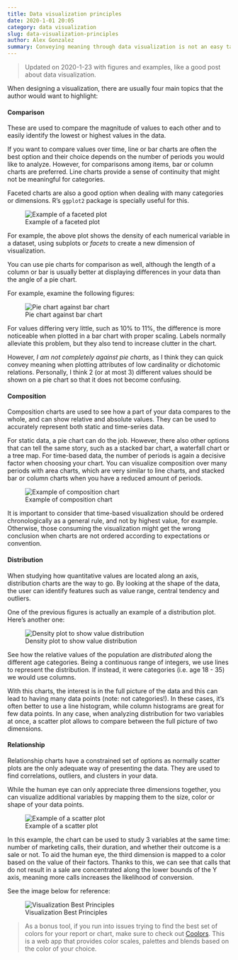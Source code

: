 ---
title: Data visualization principles
date: 2020-1-01 20:05
category: data visualization
slug: data-visualization-principles
author: Alex Gonzalez
summary: Conveying meaning through data visualization is not an easy task. Here is how you might get started.
---

> Updated on 2020-1-23 with figures and examples, like a good post about data visualization.

When designing a visualization, there are usually four main topics that the author would want to highlight:

#### Comparison

These are used to compare the magnitude of values to each other and to easily identify the lowest or highest values in the data.

If you want to compare values over time, line or bar charts are often the best option and their choice depends on the number of periods you would like to analyze.
However, for comparisons among items, bar or column charts are preferred. Line charts provide a sense of continuity that might not be meaningful for categories.

Faceted charts are also a good option when dealing with many categories or dimensions. R's `ggplot2` package is specially useful for this.

![Example of a faceted plot](./facet-plot.png)

For example, the above plot shows the density of each numerical variable in a dataset, using subplots or _facets_ to create a new dimension of visualization.

You can use pie charts for comparison as well, although the length of a column or bar is usually better at displaying differences in your data than the angle of a pie chart.

For example, examine the following figures:

![Pie chart against bar chart](./pie-bar-chart.png)

For values differing very little, such as 10% to 11%, the difference is more noticeable when plotted in a bar chart with proper scaling. Labels normally alleviate this problem, but they also tend to increase clutter in the chart.

However, _I am not completely against pie charts_, as I think they can quick convey meaning when plotting attributes of low cardinality or dichotomic relations. Personally, I think 2 (or at most 3) different values should be shown on a pie chart so that it does not become confusing.  

#### Composition

Composition charts are used to see how a part of your data compares to the whole, and can show relative and absolute values. They can be used to accurately represent both static and time-series data.

For static data, a pie chart can do the job. However, there also other options that can tell the same story, such as a stacked bar chart, a waterfall chart or a tree map.
For time-based data, the number of periods is again a decisive factor when choosing your chart. You can visualize composition over many periods with area charts, which are very similar to line charts, and stacked bar or column charts when you have a reduced amount of periods.

![Example of composition chart](./stacked-bar.png)  

It is important to consider that time-based visualization should be ordered chronologically as a general rule, and not by highest value, for example. Otherwise, those consuming the visualization might get the wrong conclusion when charts are not ordered according to expectations or convention.

#### Distribution

When studying how quantitative values are located along an axis, distribution charts are the way to go. By looking at the shape of the data, the user can identify features such as value range, central tendency and outliers.

One of the previous figures is actually an example of a distribution plot. Here's another one:

![Density plot to show value distribution](./density.png)

See how the relative values of the population are _distributed_ along the different age categories. Being a continuous range of integers, we use lines to represent the distribution. If instead, it were categories (i.e. age 18 - 35) we would use columns.

With this charts, the interest is in the full picture of the data and this can lead to having many data points (note: not categories!). In these cases, it's often better to use a line histogram, while column histograms are great for few data points.
In any case, when analyzing distribution for two variables at once, a scatter plot allows to compare between the full picture of two dimensions.

#### Relationship

Relationship charts have a constrained set of options as normally scatter plots are the only adequate way of presenting the data. They are used to find correlations, outliers, and clusters in your data.

While the human eye can only appreciate three dimensions together, you can visualize additional variables by mapping them to the size, color or shape of your data points.

![Example of a scatter plot](./scatter-plot.png)

In this example, the chart can be used to study 3 variables at the same time: number of marketing calls, their duration, and whether their outcome is a sale or not. To aid the human eye, the third dimension is mapped to a color based on the value of their factors.
Thanks to this, we can see that calls that do not result in a sale are concentrated along the lower bounds of the Y axis, meaning more calls increases the likelihood of conversion.


See the image below for reference:

![Visualization Best Principles](./chart-viz.jpg)


> As a bonus tool, if you run into issues trying to find the best set of colors for your report or chart, make sure to check out [Coolors](https://coolors.co/). This is a web app that provides color scales, palettes and blends based on the color of your choice.